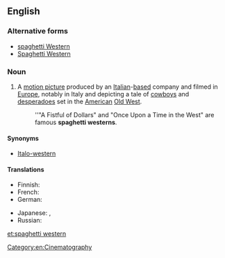 {{also|spaghettiwestern|Spaghetti Western|spaghetti Western}}
==English==
{{wikipedia}}

===Alternative forms===
* [[spaghetti Western]]
* [[Spaghetti Western]]

===Noun===
{{en-noun}}

# {{lb|en|idiomatic}} A [[motion picture]] produced by an [[Italian]]-[[based]] company and filmed in [[Europe]], notably in Italy and depicting a tale of [[cowboy]]s and [[desperado]]es set in the [[American]] [[Old West]].
#: ''"A Fistful of Dollars" and "Once Upon a Time in the West" are famous '''spaghetti westerns'''.

====Synonyms====
* [[Italo-western]]

====Translations====
{{trans-top|film: a western produced in Europe}}
* Finnish: {{t|fi|italowestern}}
* French: {{t+|fr|western spaghetti|m}}
* German: {{t+|de|Italo-Western|m}}
{{trans-mid}}
* Japanese: {{t|ja|マカロニウェスタン|tr=makaroni wesutan}}, {{t|ja|マカロニウエスタン|tr=makaroni uesutan}}
* Russian: {{t|ru|спаге́тти-ве́стерн|m}}
{{trans-bottom}}

[[Category:en:Cinematography]]

[[et:spaghetti western]]
